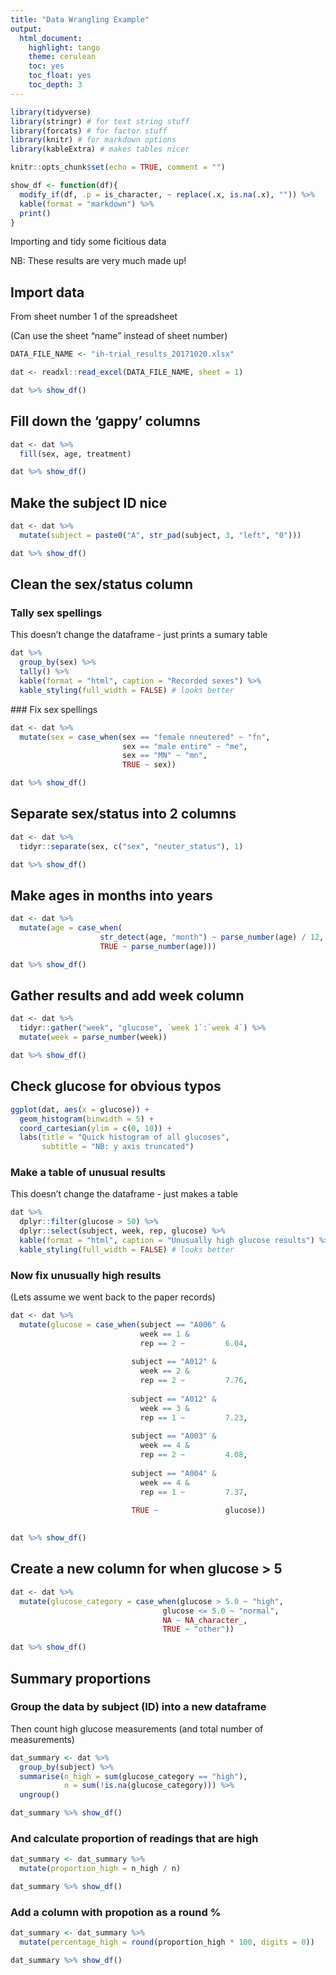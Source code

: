 ```yaml
---
title: "Data Wrangling Example"
output:
  html_document:
    highlight: tango
    theme: cerulean
    toc: yes
    toc_float: yes
    toc_depth: 3
---
```


```r
library(tidyverse)
library(stringr) # for text string stuff
library(forcats) # for factor stuff
library(knitr) # for markdown options
library(kableExtra) # makes tables nicer
```


```r
knitr::opts_chunk$set(echo = TRUE, comment = "")

show_df <- function(df){
  modify_if(df, .p = is_character, ~ replace(.x, is.na(.x), "")) %>%
  kable(format = "markdown") %>% 
  print()
}
```
Importing and tidy some ficitious data

NB: These results are very much made up!


## Import data

From sheet number 1 of the spreadsheet

(Can use the sheet "name" instead of sheet number)

```r
DATA_FILE_NAME <- "ih-trial_results_20171020.xlsx"

dat <- readxl::read_excel(DATA_FILE_NAME, sheet = 1)
```
  

```r
dat %>% show_df()
```


## Fill down the 'gappy' columns

```r
dat <- dat %>% 
  fill(sex, age, treatment)
```
```r
dat %>% show_df()
```



## Make the subject ID nice

```r
dat <- dat %>% 
  mutate(subject = paste0("A", str_pad(subject, 3, "left", "0")))
```

```r
dat %>% show_df()
```


## Clean the sex/status column

### Tally sex spellings

This doesn't change the dataframe - just prints a sumary table

```r
dat %>%
  group_by(sex) %>%
  tally() %>% 
  kable(format = "html", caption = "Recorded sexes") %>% 
  kable_styling(full_width = FALSE) # looks better
```

### Fix sex spellings

```r
dat <- dat %>%
  mutate(sex = case_when(sex == "female nneutered" ~ "fn",
                         sex == "male entire" ~ "me",
                         sex == "MN" ~ "mn",
                         TRUE ~ sex))
```

```r
dat %>% show_df()
```


## Separate sex/status into 2 columns

```r
dat <- dat %>% 
  tidyr::separate(sex, c("sex", "neuter_status"), 1)
```

```r
dat %>% show_df()
```


## Make ages in months into years

```r
dat <- dat %>%
  mutate(age = case_when(
                    str_detect(age, "month") ~ parse_number(age) / 12,
                    TRUE ~ parse_number(age)))
```

```r
dat %>% show_df()
```


## Gather results and add week column

```r
dat <- dat %>%
  tidyr::gather("week", "glucose", `week 1`:`week 4`) %>% 
  mutate(week = parse_number(week))
```

```r
dat %>% show_df()
```


## Check glucose for obvious typos

```r
ggplot(dat, aes(x = glucose)) +
  geom_histogram(binwidth = 5) +
  coord_cartesian(ylim = c(0, 10)) + 
  labs(title = "Quick histogram of all glucoses",
       subtitle = "NB: y axis truncated")
```

### Make a table of unusual results

This doesn't change the dataframe - just makes a table

```r
dat %>% 
  dplyr::filter(glucose > 50) %>% 
  dplyr::select(subject, week, rep, glucose) %>% 
  kable(format = "html", caption = "Unusually high glucose results") %>% 
  kable_styling(full_width = FALSE) # looks better
```

### Now fix unusually high results

(Lets assume we went back to the paper records)

```r

dat <- dat %>%
  mutate(glucose = case_when(subject == "A006" &
                             week == 1 &
                             rep == 2 ~         6.04,
                           
                           subject == "A012" &
                             week == 2 &
                             rep == 2 ~         7.76,
                           
                           subject == "A012" &
                             week == 3 &
                             rep == 1 ~         7.23,
                           
                           subject == "A003" &
                             week == 4 &
                             rep == 2 ~         4.08,
                           
                           subject == "A004" &
                             week == 4 &
                             rep == 1 ~         7.37,
                           
                           TRUE ~               glucose))
  
```


```r
dat %>% show_df()
```

## Create a new column for when glucose > 5

```r
dat <- dat %>%
  mutate(glucose_category = case_when(glucose > 5.0 ~ "high",
                                  glucose <= 5.0 ~ "normal",
                                  NA ~ NA_character_,
                                  TRUE ~ "other"))
```

```r
dat %>% show_df()
```

## Summary proportions

### Group the data by subject (ID) into a new dataframe

Then count high glucose measurements (and total number of measurements)

```r
dat_summary <- dat %>%  
  group_by(subject) %>% 
  summarise(n_high = sum(glucose_category == "high"),
            n = sum(!is.na(glucose_category))) %>% 
  ungroup()
```

```r
dat_summary %>% show_df()
```

### And calculate proportion of readings that are high

```r
dat_summary <- dat_summary %>% 
  mutate(proportion_high = n_high / n)
```

```r
dat_summary %>% show_df()
```

### Add a column with propotion as a round %

```r
dat_summary <- dat_summary %>% 
  mutate(percentage_high = round(proportion_high * 100, digits = 0))
```

```r
dat_summary %>% show_df()
```

